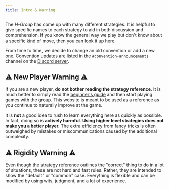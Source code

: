 ```yaml
---
title: Intro & Warning
---
```


The _H-Group_ has come up with many different strategies. It is helpful to give specific names to each strategy to aid in both discussion and comprehension. If you know the general way we play but don't know about a specific kind of move, then you can look it up here.

From time to time, we decide to change an old convention or add a new one. Convention updates are listed in the `#convention-announcements` channel on the [Discord server](https://discord.gg/FADvkJp).

## ⚠️ New Player Warning ⚠️

If you are a new player, **do not bother reading the strategy reference**. It is much better to simply read the [beginner's guide](beginner.mdx) and then start playing games with the group. This website is meant to be used as a reference as you continue to naturally improve at the game.

It is **not** a good idea to rush to learn everything here as quickly as possible. In fact, doing so is **actively harmful**. **Using higher level strategies does not make you a better player.** The extra efficiency from fancy tricks is often outweighed by mistakes or miscommunications caused by the additional complexity.

## ⚠️ Rigidity Warning ⚠️

Even though the strategy reference outlines the "correct" thing to do in a lot of situations, these are not hard and fast rules. Rather, they are intended to show the "default" or "common" case. Everything is flexible and can be modified by using wits, judgment, and a lot of experience.
